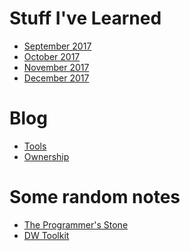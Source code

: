 = Stuff I've Learned =
* [[September 2017]]
* [[October 2017]]
* [[November 2017]]
* [[December 2017]]

= Blog =
* [[Tools]]
* [[Ownership]]

= Some random notes =
* [[The Programmer's Stone]]
* [[DW Toolkit]]
